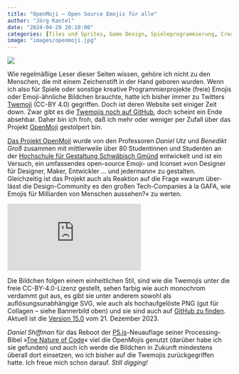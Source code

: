```yaml
---
title: "OpenMoji – Open Source Emojis für alle"
author: "Jörg Kantel"
date: "2024-04-29 20:10:00"
categories: [Tiles und Sprites, Game Design, Spieleprogrammierung, Creative Coding]
image: "images/openmoji.jpg"
---
```


[![](images/openmoji-b.jpg)](https://openmoji.org/samples-pasture.svg)

Wie regelmäßige Leser dieser Seiten wissen, gehöre ich nicht zu den Menschen, die mit einem Zeichenstift in der Hand geboren wurden. Wenn ich also für Spiele oder sonstige kreative Programmierprojekte (freie) Emojis oder Emoji-ähnliche Bildchen brauchte, hatte ich bisher immer zu Twitters [Twemoji](https://twemoji.twitter.com/) (CC-BY 4.0) gegriffen. Doch ist deren Website seit einiger Zeit down. Zwar gibt es die [Twemojis noch auf GitHub](https://github.com/twitter/twemoji), doch scheint ein Ende absehbar. Daher bin ich froh, daß ich mehr oder weniger per Zufall über das Projekt [OpenMoji](https://openmoji.org/) gestolpert bin.

[Das Projekt Open­Moji](https://www.hfg-gmuend.de/aktuelles/openmoji-emojis-von-designern-f%C3%BCr-alle) wurde von den Profes­soren *Daniel Utz* und *Bene­dikt Groß* zusammen mit mittlerweile über 80 Studentinnen und Studenten an der [Hochschule für Gestaltung Schwäbisch Gmünd](https://www.hfg-gmuend.de/) entwickelt und ist ein Versuch, ein umfas­sendes open-source Emoji- und Iconset ​»von Desi­gner für Desi­gner, Maker, Entwickler … und jeder­mann« zu gestalten. Gleichzeitig ist das Projekt auch als Reaktion auf die Frage »warum über­lässt die Design-Commu­nity es den großen Tech-Compa­nies à la GAFA, wie Emojis für Milli­arden von Menschen aussehen?« zu werten.

<iframe class="if16_9" src="https://www.youtube.com/embed/ZyOk21gUJdc?si=fyxfPea6mxs76vqQ" title="YouTube video player" frameborder="0" allow="accelerometer; autoplay; clipboard-write; encrypted-media; gyroscope; picture-in-picture; web-share" referrerpolicy="strict-origin-when-cross-origin" allowfullscreen></iframe>

Die Bildchen folgen einem einheitlichen Stil, sind wie die Twemojis unter die freie CC-BY-4.0-Lizenz gestellt, sehen farbig wie auch monochrom verdammt gut aus, es gibt sie unter anderem sowohl als auflösungsunabhängige SVG, wie auch als hochaufgelöste PNG (gut für Collagen -- siehe Bannerbild oben) und sie sind auch auf [GitHub zu finden](https://github.com/hfg-gmuend/openmoji). Aktuell ist die [Version 15.0](https://github.com/hfg-gmuend/openmoji/releases/tag/15.0.0) vom 21. Dezember 2023.

*Daniel Shiffman* für das Reboot der [P5.js](http://cognitiones.kantel-chaos-team.de/programmierung/creativecoding/processing/p5js.html)-Neuauflage seiner Processing-Bibel »[Tne Nature of Code](https://natureofcode.com/)« viel die OpenMojis genutzt (darüber habe ich sie gefunden) und auch ich werde die Bildchen in Zukunft mindestens überall dort einsetzen, wo ich bisher auf die Twemojis zurückgegriffen hatte. Ich freue mich schon darauf. *Still digging!*